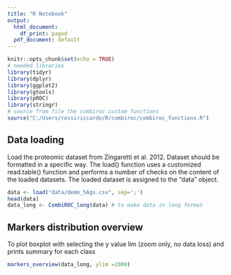 ```yaml
---
title: "R Notebook"
output:
  html_document:
    df_print: paged
  pdf_document: default
---
```


```r
knitr::opts_chunk$set(echo = TRUE)
# needed libraries
library(tidyr)
library(dplyr)
library(ggplot2)
library(gtools)
library(pROC)
library(stringr)
# source from file the combiroc custom functions
source("C:/Users/rossiriccardo/R/combiroc/combiroc_functions.R")
```

## Data loading

Load the proteomic dataset from Zingaretti et al. 2012. Dataset should be formatted in a specific way. The load() function uses a customized read.table() function and performs a number of checks on the content of the loaded datasets.
The loaded dataset is assigned to the "data" object.

```r
data <- load("data/demo_5Ags.csv", sep=';')
head(data)
data_long <- CombiROC_long(data) # to make data in long format
```

## Markers distribution overview

To plot boxplot with selecting the y value lim (zoom only, no data loss) and prints summary for each class

```r
markers_overview(data_long, ylim =2000) 
```

